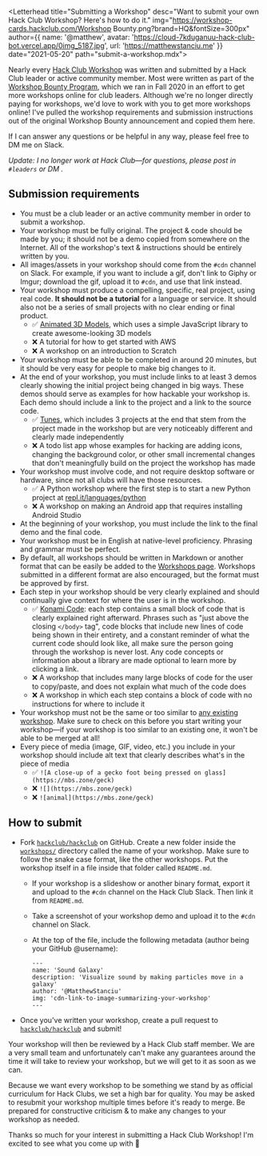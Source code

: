 
<Letterhead
title="Submitting a Workshop"
desc="Want to submit your own Hack Club Workshop? Here's how to do it."
img="https://workshop-cards.hackclub.com/Workshop Bounty.png?brand=HQ&fontSize=300px"
author={{
  name: '@matthew',
  avatar: 'https://cloud-7kduganuu-hack-club-bot.vercel.app/0img_5187.jpg',
  url: 'https://matthewstanciu.me'
}}
date="2021-05-20"
path="submit-a-workshop.mdx">

Nearly every [Hack Club Workshop](https://workshops.hackclub.com) was written and submitted by a Hack Club leader or active community member. Most were written as part of the [Workshop Bounty Program](https://hackclub.com/workshop-bounty), which we ran in Fall 2020 in an effort to get more workshops online for club leaders. Although we're no longer directly paying for workshops, we'd love to work with you to get more workshops online! I've pulled the workshop requirements and submission instructions out of the original Workshop Bounty announcement and copied them here.

If I can answer any questions or be helpful in any way, please feel free to DM me on Slack.

_Update: I no longer work at Hack Club—for questions, please post in `#leaders` or DM <StaticMention username="leo" avatar="https://ca.slack-edge.com/T0266FRGM-U022FMN61SB-e99ec674b6d4-512" link="" />._

## Submission requirements

- You must be a club leader or an active community member in order to submit a workshop.
- Your workshop must be fully original. The project & code should be made by you; it should not be a demo copied from somewhere on the Internet. All of the workshop's text & instructions should be entirely written by you.
- All images/assets in your workshop should come from the `#cdn` channel on Slack. For example, if you want to include a gif, don't link to Giphy or Imgur; download the gif, upload it to `#cdn`, and use that link instead.
- Your workshop must produce a compelling, specific, real project, using real code. **It should not be a tutorial** for a language or service. It should also not be a series of small projects with no clear ending or final product.
  - ✅ [Animated 3D Models](https://workshops.hackclub.com/3d_models_with_zdog/), which uses a simple JavaScript library to create awesome-looking 3D models
  - ❌ A tutorial for how to get started with AWS
  - ❌ A workshop on an introduction to Scratch
- Your workshop must be able to be completed in around 20 minutes, but it should be very easy for people to make big changes to it.
- At the end of your workshop, you must include links to at least 3 demos clearly showing the initial project being changed in big ways. These demos should serve as examples for how hackable your workshop is. Each demo should include a link to the project and a link to the source code.
  - ✅ [Tunes](https://workshops.hackclub.com/tunes/), which includes 3 projects at the end that stem from the project made in the workshop but are very noticeably different and clearly made independently
  - ❌ A todo list app whose examples for hacking are adding icons, changing the background color, or other small incremental changes that don't meaningfully build on the project the workshop has made
- Your workshop must involve code, and not require desktop software or hardware, since not all clubs will have those resources.
  - ✅ A Python workshop where the first step is to start a new Python project at [repl.it/languages/python](https://repl.it/languages/python)
  - ❌ A workshop on making an Android app that requires installing Android Studio
- At the beginning of your workshop, you must include the link to the final demo and the final code.
- Your workshop must be in English at native-level proficiency. Phrasing and grammar must be perfect.
- By default, all workshops should be written in Markdown or another format that can be easily be added to the [Workshops page](https://workshops.hackclub.com). Workshops submitted in a different format are also encouraged, but the format must be approved by <StaticMention username="leo" avatar="https://ca.slack-edge.com/T0266FRGM-U022FMN61SB-e99ec674b6d4-512" link="" /> first.
- Each step in your workshop should be very clearly explained and should continually give context for where the user is in the workshop.
  - ✅ [Konami Code](https://workshops.hackclub.com/konami_code/): each step contains a small block of code that is clearly explained right afterward. Phrases such as "just above the closing `</body>` tag", code blocks that include new lines of code being shown in their entirety, and a constant reminder of what the current code should look like, all make sure the person going through the workshop is never lost. Any code concepts or information about a library are made optional to learn more by clicking a link.
  - ❌ A workshop that includes many large blocks of code for the user to copy/paste, and does not explain what much of the code does
  - ❌ A workshop in which each step contains a block of code with no instructions for where to include it
- Your workshop must not be the same or too similar to [any existing workshop](https://workshops.hackclub.com). Make sure to check on this before you start writing your workshop—if your workshop is too similar to an existing one, it won't be able to be merged at all!
- Every piece of media (image, GIF, video, etc.) you include in your workshop should include alt text that clearly describes what's in the piece of media
  - ✅ `![A close-up of a gecko foot being pressed on glass](https://mbs.zone/geck)`
  - ❌ `![](https://mbs.zone/geck)`
  - ❌ `![animal](https://mbs.zone/geck)`

## How to submit

- Fork [`hackclub/hackclub`](https://github.com/hackclub/hackclub) on GitHub. Create a new folder inside the [`workshops/`](https://github.com/hackclub/hackclub/tree/main/workshops) directory called the name of your workshop. Make sure to follow the snake case format, like the other workshops. Put the workshop itself in a file inside that folder called `README.md`.

  - If your workshop is a slideshow or another binary format, export it and upload to the `#cdn` channel on the Hack Club Slack. Then link it from `README.md`.
  - Take a screenshot of your workshop demo and upload it to the `#cdn` channel on Slack.
  - At the top of the file, include the following metadata (author being your GitHub @username):

    ```
    ---
    name: 'Sound Galaxy'
    description: 'Visualize sound by making particles move in a galaxy'
    author: '@MatthewStanciu'
    img: 'cdn-link-to-image-summarizing-your-workshop'
    ---
    ```

- Once you've written your workshop, create a pull request to [`hackclub/hackclub`](https://github.com/hackclub/hackclub) and submit!

Your workshop will then be reviewed by a Hack Club staff member. We are a very small team and unfortunately can't make any guarantees around the time it will take to review your workshop, but we will get to it as soon as we can.

Because we want every workshop to be something we stand by as official curriculum for Hack Clubs, we set a high bar for quality. You may be asked to resubmit your workshop multiple times before it's ready to merge. Be prepared for constructive criticism & to make any changes to your workshop as needed.

Thanks so much for your interest in submitting a Hack Club Workshop! I'm excited to see what you come up with 🎉

</Letterhead>
